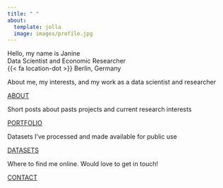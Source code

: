 ```yaml
---
title: " "
about:
  template: jolla
  image: images/profile.jpg
---
```


::: {.grid}

::: {.g-col-12}
[Hello, my name is Janine]{.home-header}
<br>
<span class="profile"> Data Scientist and Economic Researcher</span>
<br><span class="location">{{< fa location-dot >}} Berlin, Germany</span>
:::

::: {.g-col-12 .g-col-md-6}
<div class="card h-100" id="card-first-color">
<div class="card-body d-flex flex-column">
<p class="card-text">About me, my interests, and my work as a data scientist and researcher</p>
<div style="margin-top: auto;"><a href="about.qmd" class="card-link heading-font">ABOUT</a></div>
</div>
</div>
:::

::: {.g-col-12 .g-col-md-6}
<div class="card h-100" id="card-second-color">
<div class="card-body d-flex flex-column">
<p class="card-text">Short posts about pasts projects and current research interests</p>
<div style="margin-top: auto;"><a href="portfolio.qmd" class="card-link second-color-link heading-font">PORTFOLIO</a></div>
</div>
</div>
:::

::: {.g-col-12 .g-col-md-6}
<div class="card h-100" id="card-third-color">
<div class="card-body d-flex flex-column">
<p class="card-text">Datasets I've processed and made available for public use</p>
<div style="margin-top: auto;"><a href="datasets.qmd" class="card-link third-color-link heading-font">DATASETS</a></div>
</div>
</div>
:::

::: {.g-col-12 .g-col-md-6}
<div class="card h-100" id="card-fourth-color">
<div class="card-body d-flex flex-column">
<p class="card-text">Where to find me online. Would love to get in touch!</p>
<div style="margin-top: auto;"><a href="contact.qmd" class="card-link fourth-color-link heading-font">CONTACT</a></div>
</div>
</div>
:::

:::
